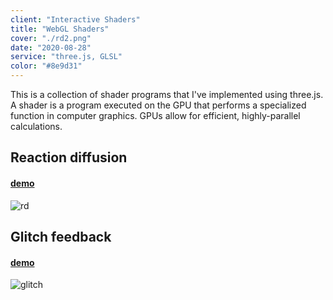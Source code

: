 ```yaml
---
client: "Interactive Shaders"
title: "WebGL Shaders"
cover: "./rd2.png"
date: "2020-08-28"
service: "three.js, GLSL"
color: "#8e9d31"
---
```


This is a collection of shader programs that I've implemented using three.js. A shader is a program executed on the GPU that performs a specialized function in computer graphics. GPUs allow for  efficient, highly-parallel calculations.

## Reaction diffusion
#### [demo](https://sambeebe.github.io/reaction-diffusion-threejs/)
![rd](rd.png "reactiondiffusion")

## Glitch feedback
#### [demo](https://sambeebe.github.io/glitch-shader-threejs/)
![glitch](glitch.png "glitch")
